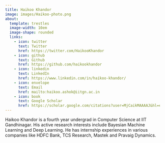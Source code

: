 ```yaml
---
title: Haikoo Khandor
image: images/Haikoo-photo.png
about:
  template: trestles
  image-width: 10em
  image-shape: rounded
  links:
    - icon: twitter
      text: Twitter
      href: https://twitter.com/HaikooKhandor
    - icon: github
      text: Github
      href: https://github.com/haikookhandor
    - icon: linkedin
      text: LinkedIn
      href: https://www.linkedin.com/in/haikoo-khandor/
    - icon: envelope
      text: Email
      href: mailto:haikoo.ashok@iitgn.ac.in
    - icon: book
      text: Google Scholar
      href: https://scholar.google.com/citations?user=MjCaikMAAAAJ&hl=en
---
```


Haikoo Khandor is a fourth year undergrad in Computer Science at IIT Gandhinagar. His active research interests include Bayesian Machine Learning and
Deep Learning. He has internship experiences in various companies like HDFC Bank, TCS Research, Mastek and Pravaig Dynamics.
